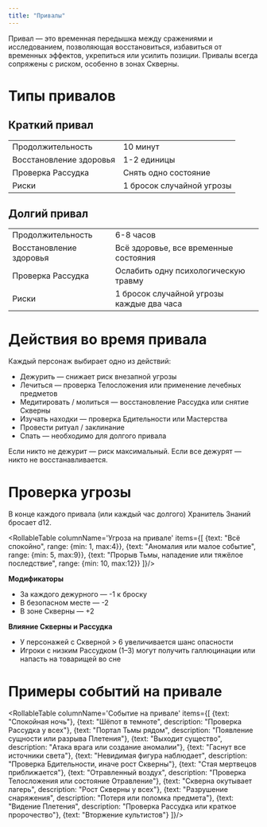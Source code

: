 ```yaml
---
title: "Привалы"
---
```



Привал — это временная передышка между сражениями и исследованием, позволяющая восстановиться, избавиться от временных эффектов, укрепиться или усилить позиции. Привалы всегда сопряжены с риском, особенно в зонах Скверны.

# Типы привалов

## Краткий привал

<table>
<tr>
    <td>
        Продолжительность
    </td>
    <td>
        10 минут
    </td>
</tr>
<tr>
    <td>
        Восстановление здоровья
    </td>
    <td>
        1-2 единицы
    </td>
</tr>
<tr>
    <td>
        Проверка Рассудка
    </td>
    <td>
        Снять одно состояние
    </td>
</tr>
<tr>
    <td>
        Риски
    </td>
    <td>
        1 бросок случайной угрозы
    </td>
</tr>
</table>

## Долгий привал

<table>
<tr>
    <td>
        Продолжительность
    </td>
    <td>
        6-8 часов
    </td>
</tr>
<tr>
    <td>
        Восстановление здоровья
    </td>
    <td>
        Всё здоровье, все временные состояния
    </td>
</tr>
<tr>
    <td>
        Проверка Рассудка
    </td>
    <td>
        Ослабить одну психологическую травму
    </td>
</tr>
<tr>
    <td>
        Риски
    </td>
    <td>
        1 бросок случайной угрозы каждые два часа
    </td>
</tr>
</table>

# Действия во время привала

Каждый персонаж выбирает одно из действий:

- Дежурить — снижает риск внезапной угрозы
- Лечиться — проверка Телосложения или применение лечебных предметов
- Медитировать / молиться — восстановление Рассудка или снятие Скверны
- Изучать находки — проверка Бдительности или Мастерства
- Провести ритуал / заклинание
- Спать — необходимо для долгого привала

Если никто не дежурит — риск максимальный. Если все дежурят — никто не восстанавливается.

# Проверка угрозы

В конце каждого привала (или каждый час долгого) Хранитель Знаний бросает d12.

<RollableTable columnName='Угроза на привале' items={[
    {text: "Всё спокойно", range: {min: 1, max:4}},
    {text: "Аномалия или малое событие", range: {min: 5, max:9}},
    {text: "Прорыв Тьмы, нападение или тяжёлое последствие", range: {min: 10, max:12}}
]}/>


**Модификаторы**

- За каждого дежурного — -1 к броску
- В безопасном месте — -2
- В зоне Скверны — +2

**Влияние Скверны и Рассудка**

- У персонажей с Скверной > 6 увеличивается шанс опасности
- Игроки с низким Рассудком (1–3) могут получить галлюцинации или напасть на товарищей во сне

# Примеры событий на привале

<RollableTable columnName='Событие на привале' items={[
{text: "Спокойная ночь"},
{text: "Шёпот в темноте", description: "Проверка Рассудка у всех"},
{text: "Портал Тьмы рядом", description: "Появление сущности или разрыва Плетения"},
{text: "Выходит существо", description: "Атака врага или создание аномалии"},
{text: "Гаснут все источники света"},
{text: "Невидимая фигура наблюдает", description: "Проверка Бдительности, иначе рост Скверны"},
{text: "Стая мертвецов приближается"},
{text: "Отравленный воздух", description: "Проверка Телосложения или состояние Отравление"},
{text: "Скверна окутывает лагерь", description: "Рост Скверны у всех"},
{text: "Разрушение снаряжения", description: "Потеря или поломка предмета"},
{text: "Видение Плетения", description: "Проверка Рассудка или краткое пророчество"},
{text: "Вторжение культистов"}
]}/>